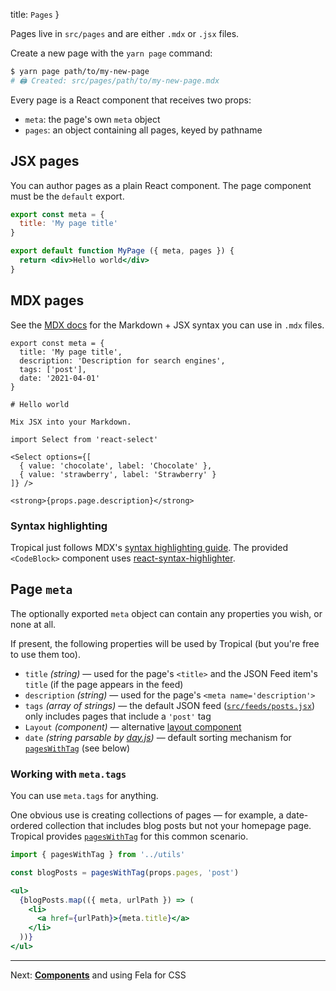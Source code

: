   title: `Pages`
}

Pages live in `src/pages` and are either `.mdx` or `.jsx` files.

Create a new page with the `yarn page` command:

```bash
$ yarn page path/to/my-new-page
# 🖨 Created: src/pages/path/to/my-new-page.mdx
```

Every page is a React component that receives two props:

- `meta`: the page's own `meta` object
- `pages`: an object containing all pages, keyed by pathname

## JSX pages

You can author pages as a plain React component. The page component must be the `default` export.

```jsx
export const meta = {
  title: 'My page title'
}

export default function MyPage ({ meta, pages }) {
  return <div>Hello world</div>
}
```

## MDX pages

See the [MDX docs](https://mdxjs.com/) for the Markdown + JSX syntax you can use in `.mdx` files.

```mdx
export const meta = {
  title: 'My page title',
  description: 'Description for search engines',
  tags: ['post'],
  date: '2021-04-01'
}

# Hello world

Mix JSX into your Markdown.

import Select from 'react-select'

<Select options={[
  { value: 'chocolate', label: 'Chocolate' },
  { value: 'strawberry', label: 'Strawberry' }
]} />

<strong>{props.page.description}</strong>
```

### Syntax highlighting

Tropical just follows MDX's [syntax highlighting guide](https://mdxjs.com/guides/syntax-highlighting). The provided `<CodeBlock>` component uses [react-syntax-highlighter](https://github.com/react-syntax-highlighter/react-syntax-highlighter).

## Page `meta`

The optionally exported `meta` object can contain any properties you wish, or none at all.

If present, the following properties will be used by Tropical (but you're free to use them too).

- `title` *(string)* — used for the page's `<title>` and the JSON Feed item's `title` (if the page appears in the feed)
- `description` *(string)* — used for the page's `<meta name='description'>`
- `tags` *(array of strings)* — the default JSON feed ([`src/feeds/posts.jsx`](https://github.com/bensmithett/tropical/blob/HEAD/src/feeds/posts.jsx)) only includes pages that include a `'post'` tag
- `Layout` *(component)* — alternative [layout component](/docs/layouts)
- `date` *(string parsable by [day.js](https://day.js.org/))* — default sorting mechanism for [`pagesWithTag`](https://github.com/bensmithett/tropical/blob/HEAD/src/utils.js) (see below)

### Working with `meta.tags`

You can use `meta.tags` for anything.

One obvious use is creating collections of pages — for example, a date-ordered collection that includes blog posts but not your homepage page. Tropical provides [`pagesWithTag`](https://github.com/bensmithett/tropical/blob/HEAD/src/utils.js) for this common scenario.

```jsx
import { pagesWithTag } from '../utils'

const blogPosts = pagesWithTag(props.pages, 'post')

<ul>
  {blogPosts.map(({ meta, urlPath }) => (
    <li>
      <a href={urlPath}>{meta.title}</a>
    </li>
  ))}
</ul>
```

---

Next: [**Components**](/docs/components) and using Fela for CSS
